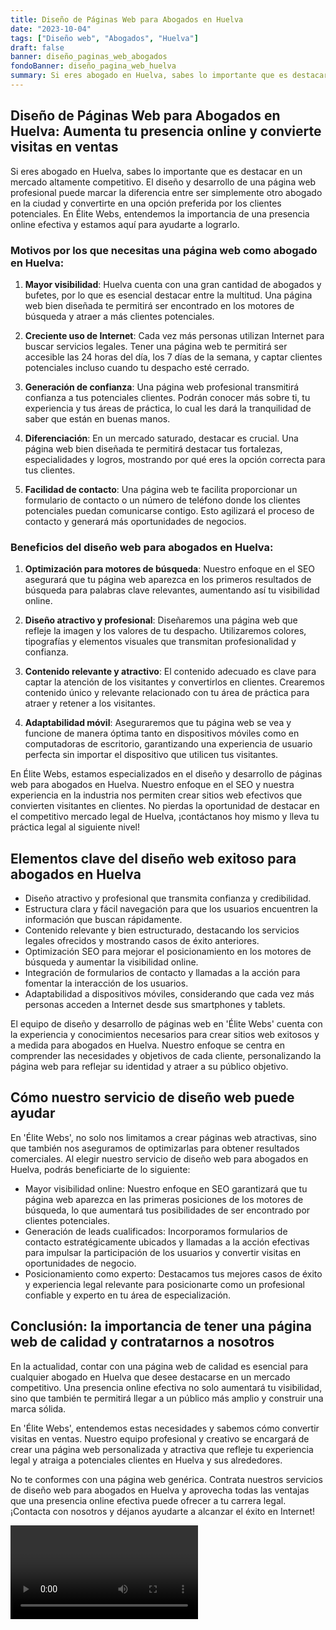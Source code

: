 ```yaml
---
title: Diseño de Páginas Web para Abogados en Huelva
date: "2023-10-04"
tags: ["Diseño web", "Abogados", "Huelva"]
draft: false
banner: diseño_paginas_web_abogados
fondoBanner: diseño_pagina_web_huelva
summary: Si eres abogado en Huelva, sabes lo importante que es destacar en un mercado altamente competitivo. El diseño y desarrollo de una página web profesional puede marcar la diferencia entre ser simplemente otro abogado en la ciudad y convertirte en una opción preferida por los clientes potenciales. En Élite Webs, entendemos la importancia de una presencia online efectiva y estamos aquí para ayudarte a lograrlo.
---
```



## Diseño de Páginas Web para Abogados en Huelva: Aumenta tu presencia online y convierte visitas en ventas

Si eres abogado en Huelva, sabes lo importante que es destacar en un mercado altamente competitivo. El diseño y desarrollo de una página web profesional puede marcar la diferencia entre ser simplemente otro abogado en la ciudad y convertirte en una opción preferida por los clientes potenciales. En Élite Webs, entendemos la importancia de una presencia online efectiva y estamos aquí para ayudarte a lograrlo.

### Motivos por los que necesitas una página web como abogado en Huelva:

1. **Mayor visibilidad**: Huelva cuenta con una gran cantidad de abogados y bufetes, por lo que es esencial destacar entre la multitud. Una página web bien diseñada te permitirá ser encontrado en los motores de búsqueda y atraer a más clientes potenciales.

2. **Creciente uso de Internet**: Cada vez más personas utilizan Internet para buscar servicios legales. Tener una página web te permitirá ser accesible las 24 horas del día, los 7 días de la semana, y captar clientes potenciales incluso cuando tu despacho esté cerrado.

3. **Generación de confianza**: Una página web profesional transmitirá confianza a tus potenciales clientes. Podrán conocer más sobre ti, tu experiencia y tus áreas de práctica, lo cual les dará la tranquilidad de saber que están en buenas manos.

4. **Diferenciación**: En un mercado saturado, destacar es crucial. Una página web bien diseñada te permitirá destacar tus fortalezas, especialidades y logros, mostrando por qué eres la opción correcta para tus clientes.

5. **Facilidad de contacto**: Una página web te facilita proporcionar un formulario de contacto o un número de teléfono donde los clientes potenciales puedan comunicarse contigo. Esto agilizará el proceso de contacto y generará más oportunidades de negocios.

### Beneficios del diseño web para abogados en Huelva:

1. **Optimización para motores de búsqueda**: Nuestro enfoque en el SEO asegurará que tu página web aparezca en los primeros resultados de búsqueda para palabras clave relevantes, aumentando así tu visibilidad online.

2. **Diseño atractivo y profesional**: Diseñaremos una página web que refleje la imagen y los valores de tu despacho. Utilizaremos colores, tipografías y elementos visuales que transmitan profesionalidad y confianza.

3. **Contenido relevante y atractivo**: El contenido adecuado es clave para captar la atención de los visitantes y convertirlos en clientes. Crearemos contenido único y relevante relacionado con tu área de práctica para atraer y retener a los visitantes.

4. **Adaptabilidad móvil**: Aseguraremos que tu página web se vea y funcione de manera óptima tanto en dispositivos móviles como en computadoras de escritorio, garantizando una experiencia de usuario perfecta sin importar el dispositivo que utilicen tus visitantes.

En Élite Webs, estamos especializados en el diseño y desarrollo de páginas web para abogados en Huelva. Nuestro enfoque en el SEO y nuestra experiencia en la industria nos permiten crear sitios web efectivos que convierten visitantes en clientes. No pierdas la oportunidad de destacar en el competitivo mercado legal de Huelva, ¡contáctanos hoy mismo y lleva tu práctica legal al siguiente nivel!

<GifSeo />

<Cta />

## Elementos clave del diseño web exitoso para abogados en Huelva

- Diseño atractivo y profesional que transmita confianza y credibilidad.
- Estructura clara y fácil navegación para que los usuarios encuentren la información que buscan rápidamente.
- Contenido relevante y bien estructurado, destacando los servicios legales ofrecidos y mostrando casos de éxito anteriores.
- Optimización SEO para mejorar el posicionamiento en los motores de búsqueda y aumentar la visibilidad online.
- Integración de formularios de contacto y llamadas a la acción para fomentar la interacción de los usuarios.
- Adaptabilidad a dispositivos móviles, considerando que cada vez más personas acceden a Internet desde sus smartphones y tablets.

El equipo de diseño y desarrollo de páginas web en 'Élite Webs' cuenta con la experiencia y conocimientos necesarios para crear sitios web exitosos y a medida para abogados en Huelva. Nuestro enfoque se centra en comprender las necesidades y objetivos de cada cliente, personalizando la página web para reflejar su identidad y atraer a su público objetivo.

## Cómo nuestro servicio de diseño web puede ayudar

En 'Élite Webs', no solo nos limitamos a crear páginas web atractivas, sino que también nos aseguramos de optimizarlas para obtener resultados comerciales. Al elegir nuestro servicio de diseño web para abogados en Huelva, podrás beneficiarte de lo siguiente:

- Mayor visibilidad online: Nuestro enfoque en SEO garantizará que tu página web aparezca en las primeras posiciones de los motores de búsqueda, lo que aumentará tus posibilidades de ser encontrado por clientes potenciales.
- Generación de leads cualificados: Incorporamos formularios de contacto estratégicamente ubicados y llamadas a la acción efectivas para impulsar la participación de los usuarios y convertir visitas en oportunidades de negocio.
- Posicionamiento como experto: Destacamos tus mejores casos de éxito y experiencia legal relevante para posicionarte como un profesional confiable y experto en tu área de especialización.

## Conclusión: la importancia de tener una página web de calidad y contratarnos a nosotros

En la actualidad, contar con una página web de calidad es esencial para cualquier abogado en Huelva que desee destacarse en un mercado competitivo. Una presencia online efectiva no solo aumentará tu visibilidad, sino que también te permitirá llegar a un público más amplio y construir una marca sólida.

En 'Élite Webs', entendemos estas necesidades y sabemos cómo convertir visitas en ventas. Nuestro equipo profesional y creativo se encargará de crear una página web personalizada y atractiva que refleje tu experiencia legal y atraiga a potenciales clientes en Huelva y sus alrededores.

No te conformes con una página web genérica. Contrata nuestros servicios de diseño web para abogados en Huelva y aprovecha todas las ventajas que una presencia online efectiva puede ofrecer a tu carrera legal. ¡Contacta con nosotros y déjanos ayudarte a alcanzar el éxito en Internet!

<Video />

<CtaBot job="Abogados" city="Huelva" />

<Gmaps query="Huelva+españa+maps" />
